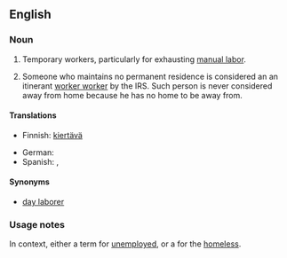 ==English==
{{rfd}}
===Noun===
{{en-noun|sg=[[itinerant]] [[worker]]}}

# {{colloquial|Southern California}} Temporary workers, particularly for exhausting [[manual labor]]. 
# Someone who maintains no permanent residence is considered an an itinerant [[http://www.irs.gov/businesses/small/international/article/0,,id=129432,00.html|worker worker]] by the IRS. Such person is never considered away from home because he has no home to be away from.

====Translations====
{{trans-top|worker moving from one temporary job to another}}
* Finnish: [[kiertävä#Finnish|kiertävä]] {{t|fi|työntekijä}}
{{trans-mid}}
* German: {{t|de|Wanderarbeiter|m}}
* Spanish: {{t|es|itinerante|m|f}}, {{t|es|trabajador migratorio|m}}
{{trans-bottom}}

====Synonyms====
* [[day laborer]]

===Usage notes===
In context, either a {{context|politically correct}} term for [[unemployed]], or a {{context|racial slur}} for the [[homeless]].